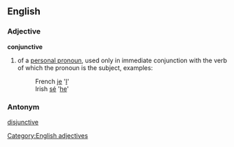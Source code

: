 ==English==
===Adjective===
'''conjunctive'''
#of a [[personal pronoun]], used only in immediate conjunction with the verb of which the pronoun is the subject, examples:
#:French [[je]] '[[I]]'
#:Irish [[sé]] '[[he]]'

===Antonym===
[[disjunctive]]

[[Category:English adjectives]]